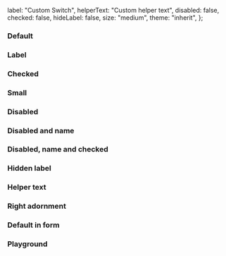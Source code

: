 
<Meta of={IcSwitchStories} />

<Description markdown={readme} />

  label: "Custom Switch",
  helperText: "Custom helper text",
  disabled: false,
  checked: false,
  hideLabel: false,
  size: "medium",
  theme: "inherit",
};

### Default

<Canvas>
  <Story of={IcSwitchStories.Default} />
</Canvas>

### Label

<Canvas>
  <Story of={IcSwitchStories.Name} />
</Canvas>

### Checked

<Canvas>
  <Story of={IcSwitchStories.Checked} />
</Canvas>

### Small

<Canvas>
  <Story of={IcSwitchStories.Small} />
</Canvas>

### Disabled

<Canvas>
  <Story of={IcSwitchStories.Disabled} />
</Canvas>

### Disabled and name

<Canvas>
  <Story of={IcSwitchStories.DisabledAndName} />
</Canvas>

### Disabled, name and checked

<Canvas>
  <Story of={IcSwitchStories.DisabledNameAndChecked} />
</Canvas>

### Hidden label

<Canvas>
  <Story of={IcSwitchStories.AriaLabel} />
</Canvas>

### Helper text

<Canvas>
  <Story of={IcSwitchStories.HelperText} />
</Canvas>

### Right adornment

<Canvas>
  <Story of={IcSwitchStories.RightAdornment} />
</Canvas>

### Default in form

<Canvas>
  <Story of={IcSwitchStories.DefaultInForm} />
</Canvas>

### Playground

<Canvas>
  <Story of={IcSwitchStories.Playground} />
</Canvas>
